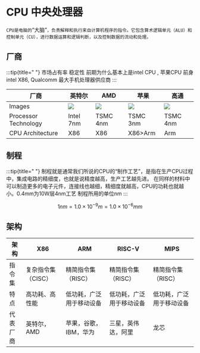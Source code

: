 # CPU 中央处理器

`CPU是电脑的`“大脑”`，负责解释和执行来自计算机程序的指令。它包含算术逻辑单元（ALU）和控制单元（CU），进行数据运算和逻辑判断，以及控制数据的流动和处理。`


## 厂商
:::tip{title=" "}
市场占有率 稳定性 前期为什么基本上是intel CPU , 苹果CPU 前身 intel X86, Qualcomm 最大手机处理器供应商
:::

| 厂商                     | 英特尔                            | AMD                          | 苹果                      | 高通                            |
|------------------------|--------------------------------|------------------------------|-------------------------|-------------------------------|
| Images                 | ![](../imgs/cpu-intel.png)     | ![](../imgs/cpu-amd.png)     | ![](../imgs/cpu-m2.png) | ![](../imgs/cpu-xiaolong.png) |
| Processor Technology   | Intel 7nm                      | TSMC 4nm                     | TSMC 3nm                | TSMC 4nm                      |
| CPU Architecture       | X86                            | X86                          | X86>Arm                 | Arm                           |


## 制程
:::tip{title=" "}
制程就是通常我们所说的CPU的“制作工艺”，是指在生产CPU过程中，集成电路的精细度，也就是说精度越高，生产工艺越先进。
在同样的材料中可以制造更多的电子元件，连接线也越细，精细度就越高，CPU的功耗也就越小。0.4mm为10W层4nm工艺
制程所用的单位nm
:::
``` math
1nm=1.0×10^{-9}m=1.0×10^{-6}mm
```

## 架构

| 架构   | X86         | ARM          | RISC-V       | MIPS         |
|------|-------------|--------------|--------------|--------------|
| 指令集  | 复杂指令集（CISC） | 精简指令集（RISC）  | 精简指令集（RISC）  | 精简指令集（RISC）  |
| 特点   | 高功耗、高性能     | 低功耗，广泛用于移动设备 | 低功耗，广泛用于移动设备 | 低功耗，广泛用于移动设备 |
| 代表厂商 | 英特尔，AMD     | 苹果，谷歌，IBM，华为 | 三星，英伟达，阿里    | 龙芯           |


